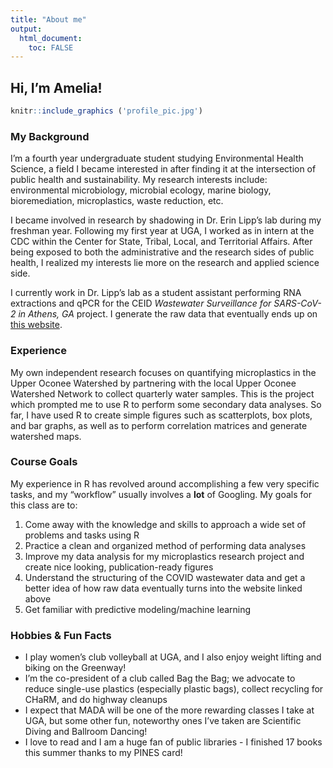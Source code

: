 ```yaml
---
title: "About me"
output: 
  html_document:
    toc: FALSE
---
```



## Hi, I'm Amelia!

```r
knitr::include_graphics ('profile_pic.jpg')
```

### My Background

I'm a fourth year undergraduate student studying Environmental Health Science, a field I became interested in after finding it at the intersection of public health and sustainability. My research interests include: environmental microbiology, microbial ecology, marine biology, bioremediation, microplastics, waste reduction, etc.

I became involved in research by shadowing in Dr. Erin Lipp's lab during my freshman year. Following my first year at UGA, I worked as in intern at the CDC within the Center for State, Tribal, Local, and Territorial Affairs. After being exposed to both the administrative and the research sides of public health, I realized my interests lie more on the research and applied science side. 

I currently work in Dr. Lipp's lab as a student assistant performing RNA extractions and qPCR for the CEID _Wastewater Surveillance for SARS-CoV-2 in Athens, GA_ project. I generate the raw data that eventually ends up on [this website](https://www.covid19.uga.edu/wastewater-athens.html).

### Experience
My own independent research focuses on quantifying microplastics in the Upper Oconee Watershed by partnering with the local Upper Oconee Watershed Network to collect quarterly water samples. This is the project which prompted me to use R to perform some secondary data analyses. So far, I have used R to create simple figures such as scatterplots, box plots, and bar graphs, as well as to perform correlation matrices and generate watershed maps. 

### Course Goals
My experience in R has revolved around accomplishing a few very specific tasks, and my "workflow" usually involves a **lot** of Googling. My goals for this class are to:

1. Come away with the knowledge and skills to approach a wide set of problems and tasks using R
2. Practice a clean and organized method of performing data analyses
3. Improve my data analysis for my microplastics research project and create nice looking, publication-ready figures
4. Understand the structuring of the COVID wastewater data and get a better idea of how raw data eventually turns into the website linked above
5. Get familiar with predictive modeling/machine learning


### Hobbies & Fun Facts
- I play women's club volleyball at UGA, and I also enjoy weight lifting and biking on the Greenway!
- I'm the co-president of a club called Bag the Bag; we advocate to reduce single-use plastics (especially plastic bags), collect recycling for CHaRM, and do highway cleanups
- I expect that MADA will be one of the more rewarding classes I take at UGA, but some other fun, noteworthy ones I've taken are Scientific Diving and Ballroom Dancing!
- I love to read and I am a huge fan of public libraries - I finished 17 books this summer thanks to my PINES card! 


